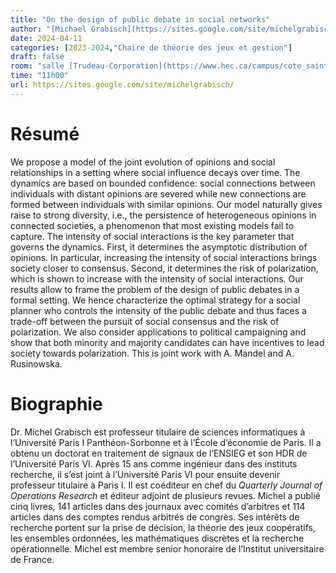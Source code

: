 ```yaml
---
title: "On the design of public debate in social networks"
author: "[Michael Grabisch](https://sites.google.com/site/michelgrabisch/)"
date: 2024-04-11
categories: [2023-2024,"Chaire de théorie des jeux et gestion"]
draft: false
room: "salle [Trudeau-Corporation](https://www.hec.ca/campus/cote_sainte_catherine/1er_etage/salles_cours/trudeau.html)"
time: "11h00"
url: https://sites.google.com/site/michelgrabisch/
---
```


# Résumé

We propose a model of the joint evolution of opinions and social relationships in a setting where social influence decays over time. The dynamics are based on bounded confidence: social connections between individuals with distant opinions are severed while new connections are formed between individuals with similar opinions. Our model naturally gives raise to strong diversity, i.e., the persistence of heterogeneous opinions in connected societies, a phenomenon that most existing models fail to capture. The intensity of social interactions is the key parameter that governs the dynamics. First, it determines the asymptotic distribution of opinions. In particular, increasing the intensity of social interactions brings society closer to consensus. Second, it determines the risk of polarization, which is shown to increase with the intensity of social interactions. Our results allow to frame the problem of the design of public debates in a formal setting. We hence characterize the optimal strategy for a social planner who controls the intensity of the public debate and thus faces a trade-off between the pursuit of social consensus and the risk of polarization. We also consider applications to political campaigning and show that both minority and majority candidates can have incentives to lead society towards polarization. This is joint work with A. Mandel and A. Rusinowska.

# Biographie

Dr. Michel Grabisch est professeur titulaire de sciences informatiques à l'Université Paris I Panthéon-Sorbonne et à l'École d'économie de Paris. Il a obtenu un doctorat en traitement de signaux de l'ENSIEG et son HDR de l'Université Paris VI. Après 15 ans comme ingénieur dans des instituts recherche, il s'est joint à l'Université Paris VI pour ensuite devenir professeur titulaire à Paris I. Il est coéditeur en chef du *Quarterly Journal of Operations Research* et éditeur adjoint de plusieurs revues. Michel a publié cinq livres, 141 articles dans des journaux avec comités d'arbitres et 114 articles dans des comptes rendus arbitrés de congrès. Ses intérêts de recherche portent sur la prise de décision, la théorie des jeux coopératifs, les ensembles ordonnées, les mathématiques discrètes et la recherche opérationnelle. Michel est membre senior honoraire de l'Institut universitaire de France.
